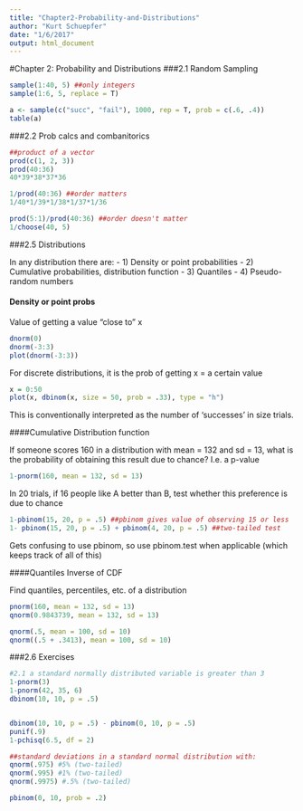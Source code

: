 ```yaml
---
title: "Chapter2-Probability-and-Distributions"
author: "Kurt Schuepfer"
date: "1/6/2017"
output: html_document
---
```


#Chapter 2: Probability and Distributions
###2.1 Random Sampling

```r
sample(1:40, 5) ##only integers
sample(1:6, 5, replace = T)
```

```r
a <- sample(c("succ", "fail"), 1000, rep = T, prob = c(.6, .4))
table(a)
```

###2.2 Prob calcs and combanitorics
```r
##product of a vector
prod(c(1, 2, 3))
prod(40:36)
40*39*38*37*36
```

```r
1/prod(40:36) ##order matters
1/40*1/39*1/38*1/37*1/36

prod(5:1)/prod(40:36) ##order doesn't matter
1/choose(40, 5)
```

###2.5 Distributions

In any distribution there are:
 - 1) Density or point probabilities
 - 2) Cumulative probabilities, distribution function
 - 3) Quantiles
 - 4) Pseudo-random numbers
 
 
#### Density or point probs
Value of getting a value "close to" x

```r
dnorm(0)
dnorm(-3:3)
plot(dnorm(-3:3))
```

For discrete distributions, it is the prob of getting x = a certain value

```r
x = 0:50
plot(x, dbinom(x, size = 50, prob = .33), type = "h")
```
This is conventionally interpreted as the number of ‘successes’ in size trials.

####Cumulative Distribution function

If someone scores 160 in a distribution with mean = 132 and sd = 13, what is the probability of obtaining this result due to chance? I.e. a p-value
```r
1-pnorm(160, mean = 132, sd = 13)
```

In 20 trials, if 16 people like A better than B, test whether this preference is due to chance

```r
1-pbinom(15, 20, p = .5) ##pbinom gives value of observing 15 or less
1- pbinom(15, 20, p = .5) + pbinom(4, 20, p = .5) ##two-tailed test
```
Gets confusing to use pbinom, so use pbinom.test when applicable (which keeps track of all of this)

####Quantiles
Inverse of CDF

Find quantiles, percentiles, etc. of a distribution
```r
pnorm(160, mean = 132, sd = 13)
qnorm(0.9843739, mean = 132, sd = 13)

qnorm(.5, mean = 100, sd = 10)
qnorm((.5 + .3413), mean = 100, sd = 10)
```

###2.6 Exercises
```r
#2.1 a standard normally distributed variable is greater than 3
1-pnorm(3)
1-pnorm(42, 35, 6)
dbinom(10, 10, p = .5)


dbinom(10, 10, p = .5) - pbinom(0, 10, p = .5)
punif(.9)
1-pchisq(6.5, df = 2)
```

```r
##standard deviations in a standard normal distribution with: 
qnorm(.975) #5% (two-tailed)
qnorm(.995) #1% (two-tailed)
qnorm(.9975) #.5% (two-tailed)
```

```r
pbinom(0, 10, prob = .2)
```